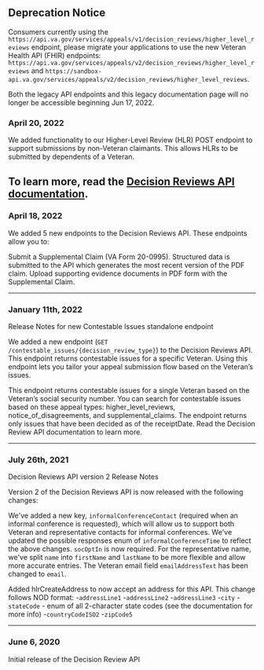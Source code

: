 ## Deprecation Notice

Consumers currently using the `https://api.va.gov/services/appeals/v1/decision_reviews/higher_level_reviews` endpoint, please migrate your applications to use the new Veteran Health API (FHIR) endpoints: `https://api.va.gov/services/appeals/v2/decision_reviews/higher_level_reviews` and `https://sandbox-api.va.gov/services/appeals/v2/decision_reviews/higher_level_reviews`.

Both the legacy API endpoints and this legacy documentation page will no longer be accessible beginning Jun 17, 2022.

### April 20, 2022
We added functionality to our Higher-Level Review (HLR) POST endpoint to support submissions by non-Veteran claimants. This allows HLRs to be submitted by dependents of a Veteran.

To learn more, read the [Decision Reviews API documentation](https://developer.va.gov/explore/appeals/docs/decision_reviews?version=current). 
---

### April 18, 2022 
We added 5 new endpoints to the Decision Reviews API. These endpoints allow you to: 

Submit a Supplemental Claim (VA Form 20-0995). Structured data is submitted to the API which generates the most recent version of the PDF claim. 
Upload supporting evidence documents in PDF form with the Supplemental Claim. 

---

### January 11th, 2022
Release Notes for new Contestable Issues standalone endpoint

We added a new endpoint (`GET /contestable_issues/{decision_review_type}`) to the Decision Reviews API. This endpoint returns contestable issues for a specific Veteran. Using this endpoint lets you tailor your appeal submission flow based on the Veteran’s issues. 

This endpoint returns contestable issues for a single Veteran based on the Veteran’s social security number.
You can search for contestable issues based on these appeal types: higher_level_reviews, notice_of_disagreements, and supplemental_claims. 
The endpoint returns only issues that have been decided as of the receiptDate. 
Read the Decision Review API documentation to learn more.

---

### July 26th, 2021
Decision Reviews API version 2 Release Notes

Version 2 of the Decision Reviews API is now released with the following changes:

We've added a new key, `informalConferenceContact` (required when an informal conference is requested), which will allow us to support both Veteran and representative contacts for informal conferences.
We've updated the possible responses enum of `informalConferenceTime` to reflect the above  changes.
`socOptIn` is now required.
For the representative name, we've split `name` into `firstName` and `lastName` to be more flexible and allow more accurate entries.
The Veteran email field `emailAddressText` has been changed to `email`.

Added hlrCreateAddress to now accept an address for this API. This change follows NOD format:
-`addressLine1`
-`addressLine2`
-`addressLine3`
-`city`
-`stateCode` - enum of all 2-character state codes (see the documentation for more info)
-`countryCodeISO2`
-`zipCode5`

---

### June 6, 2020
Initial release of the Decision Review API


